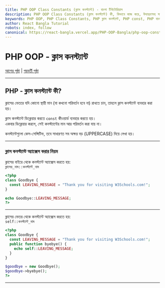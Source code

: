 ```yaml
---
title: PHP OOP Class Constants (ক্লাস কনস্ট্যান্ট) - বাংলা টিউটোরিয়াল
description: PHP OOP Class Constants (ক্লাস কনস্ট্যান্ট) কী, কিভাবে কাজ করে, উদাহরণসহ সহজ বাংলায় ব্যাখ্যা। ক্লাস কনস্ট্যান্ট ডিক্লেয়ার, অ্যাক্সেস, PHP Constant Example।
keywords: PHP OOP, PHP Class Constants, PHP ক্লাস কনস্ট্যান্ট, PHP const, PHP বাংলা টিউটোরিয়াল, PHP OOP Bangla, PHP Constant Example
author: React Bangla Tutorial
robots: index, follow
canonical: https://react-bangla.vercel.app/PHP-OOP-Bangla/php-oop-constants
---
```


# PHP OOP - ক্লাস কনস্ট্যান্ট

[আগের পৃষ্ঠা](php_oop_inheritance.asp) | [পরবর্তী পৃষ্ঠা](php_oop_classes_abstract.asp)

---

## PHP - ক্লাস কনস্ট্যান্ট কী?

ক্লাসের ভেতরে যদি কোনো স্থায়ী মান (যা কখনো পরিবর্তন হবে না) রাখতে চান, তাহলে ক্লাস কনস্ট্যান্ট ব্যবহার করা হয়।

ক্লাস কনস্ট্যান্ট ডিক্লেয়ার করতে `const` কীওয়ার্ড ব্যবহার করতে হয়।  
একবার ডিক্লেয়ার করলে, সেই কনস্ট্যান্টের মান আর পরিবর্তন করা যায় না।

কনস্ট্যান্টগুলো কেস-সেন্সিটিভ, তবে সাধারণত সব অক্ষর বড় (UPPERCASE) দিয়ে লেখা হয়।

---

### ক্লাস কনস্ট্যান্ট অ্যাক্সেস করার নিয়ম

ক্লাসের বাইরে থেকে কনস্ট্যান্ট অ্যাক্সেস করতে হয়:  
`ক্লাসের_নাম::কনস্ট্যান্ট_নাম`

```php
<?php
class Goodbye {
  const LEAVING_MESSAGE = "Thank you for visiting W3Schools.com!";
}

echo Goodbye::LEAVING_MESSAGE;
?>
```

---

ক্লাসের ভেতর থেকে কনস্ট্যান্ট অ্যাক্সেস করতে হয়:  
`self::কনস্ট্যান্ট_নাম`

```php
<?php
class Goodbye {
  const LEAVING_MESSAGE = "Thank you for visiting W3Schools.com!";
  public function byebye() {
    echo self::LEAVING_MESSAGE;
  }
}

$goodbye = new Goodbye();
$goodbye->byebye();
?>
```

---

